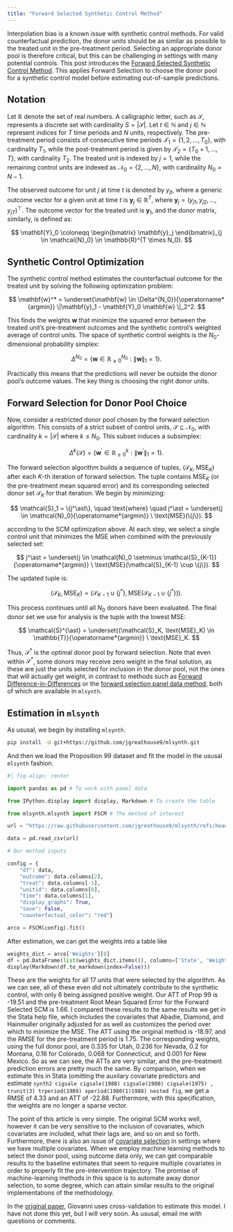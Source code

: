 ```yaml
---
title: "Forward Selected Synthetic Control Method"
---
```


Interpolation bias is a known issue with synthetic control methods. For valid counterfactual prediction, the donor units should be as similar as possible to the treated unit in the pre-treatment period. Selecting an appropriate donor pool is therefore critical, but this can be challenging in settings with many potential controls. This post introduces the [Forward Selected Synthetic Control Method](https://doi.org/10.1016/j.econlet.2024.111976). This applies Forward Selection to choose the donor pool for a synthetic control model before estimating out-of-sample predictions.

## Notation

Let $\mathbb{R}$ denote the set of real numbers. A calligraphic letter, such as $\mathcal{S}$, represents a discrete set with cardinality $S = |\mathcal{S}|$. Let $t \in \mathbb{N}$ and $j \in \mathbb{N}$ represent indices for $T$ time periods and $N$ units, respectively. The pre-treatment period consists of consecutive time periods $\mathcal{T}_1 = \{1, 2, \dots, T_0\}$, with cardinality $T_1$, while the post-treatment period is given by $\mathcal{T}_2 = \{T_0 + 1, \dots, T\}$, with cardinality $T_2$. The treated unit is indexed by $j = 1$, while the remaining control units are indexed as $\mathcal{N}_0 = \{2, \dots, N\}$, with cardinality $N_0 = N - 1$.

The observed outcome for unit $j$ at time $t$ is denoted by $y_{jt}$, where a generic outcome vector for a given unit at time $t$ is $\mathbf{y}_j \in \mathbb{R}^T$, where $\mathbf{y}_j = (y_{j1}, y_{j2}, \dots, y_{jT})^\top$. The outcome vector for the treated unit is $\mathbf{y}_1$, and the donor matrix, similarly, is defined as:

$$
\mathbf{Y}_0 \coloneqq \begin{bmatrix} \mathbf{y}_j \end{bmatrix}_{j \in \mathcal{N}_0} \in \mathbb{R}^{T \times N_0}.
$$

## Synthetic Control Optimization

The synthetic control method estimates the counterfactual outcome for the treated unit by solving the following optimization problem:

$$
\mathbf{w}^* = \underset{\mathbf{w} \in \Delta^{N_0}}{\operatorname*{argmin}} \|\mathbf{y}_1 - \mathbf{Y}_0 \mathbf{w} \|_2^2.
$$

This finds the weights $\mathbf{w}$ that minimize the squared error between the treated unit's pre-treatment outcomes and the synthetic control’s weighted average of control units. The space of synthetic control weights is the $N_0$-dimensional probability simplex:

$$
\Delta^{N_0} = \left\{ \mathbf{w} \in \mathbb{R}_{\geq 0}^{N_0} : \|\mathbf{w}\|_1 = 1 \right\}.
$$

Practically this means that the predictions will never be outside the donor pool's outcome values. The key thing is choosing the right donor units.

## Forward Selection for Donor Pool Choice

Now, consider a restricted donor pool chosen by the forward selection algorithm. This consists of a strict subset of control units, $\mathcal{S} \subseteq \mathcal{N}_0$, with cardinality $k = |\mathcal{S}|$ where $k \leq N_0$. This subset induces a subsimplex:

$$
\Delta^{k}(\mathcal{S}) = \left\{ \mathbf{w}^\prime \in \mathbb{R}_{\geq 0}^{k} : \|\mathbf{w}^{\prime}\|_1 = 1 \right\}.
$$

The forward selection algorithm builds a sequence of tuples, $(\mathcal{S}_K, \text{MSE}_K)$ after each $K$-th iteration of forward selection. The tuple contains $\text{MSE}_K$ (or the pre-treatment mean squared error) and its corresponding selected donor set $\mathcal{S}_K$ for that iteration. We begin by minimizing:

$$
\mathcal{S}_1 = \{j^\ast\}, \quad \text{where} \quad j^\ast = \underset{j \in \mathcal{N}_0}{\operatorname*{argmin}} \ \text{MSE}(\{j\}).
$$

according to the SCM optimization above. At each step, we select a single control unit that minimizes the $\text{MSE}$ when combined with the previously selected set:

$$
 j^\ast = \underset{j \in \mathcal{N}_0 \setminus \mathcal{S}_{K-1}}{\operatorname*{argmin}} \ \text{MSE}(\mathcal{S}_{K-1} \cup \{j\}).
$$

The updated tuple is:

$$
(\mathcal{S}_K, \text{MSE}_K) = (\mathcal{S}_{K-1} \cup \{j^\ast\}, \text{MSE}(\mathcal{S}_{K-1} \cup \{j^\ast\})).
$$

This process continues until all $N_0$ donors have been evaluated. The final donor set we use for analysis is the tuple with the lowest $\text{MSE}$:

$$
\mathcal{S}^{\ast} = \underset{(\mathcal{S}_K, \text{MSE}_K) \in \mathbb{T}}{\operatorname*{argmin}} \ \text{MSE}_K.
$$

Thus, $\mathcal{S}^{\ast}$ is the optimal donor pool by forward selection. Note that even within $\mathcal{S}^{\ast}$, some donors may receive zero weight in the final solution, as these are just the units selected for inclusion in the donor pool, not the ones that will actually get weight, in contrast to methods such as [Forward Difference-in-Differences](https://doi.org/10.1287/mksc.2022.0212) or the [forward selection panel data method](https://doi.org/10.1016/j.jeconom.2021.04.009), both of which are available in `mlsynth`.

## Estimation in ```mlsynth```

As ususal, we begin by installing ```mlsynth```.

```bash
pip install -U git+https://github.com/jgreathouse9/mlsynth.git
```

And then we load the Proposition 99 dataset and fit the model in the ususal ```mlsynth``` fashion.

```python
#| fig-align: center

import pandas as pd # To work with panel data

from IPython.display import display, Markdown # To create the table

from mlsynth.mlsynth import FSCM # The method of interest

url = "https://raw.githubusercontent.com/jgreathouse9/mlsynth/refs/heads/main/basedata/smoking_data.csv"

data = pd.read_csv(url)

# Our method inputs

config = {
    "df": data,
    "outcome": data.columns[2],
    "treat": data.columns[-1],
    "unitid": data.columns[0],
    "time": data.columns[1],
    "display_graphs": True,
    "save": False,
    "counterfactual_color": "red"}

arco = FSCM(config).fit()
```

After estimation, we can get the weights into a table like

```python
weights_dict = arco['Weights'][0]
df = pd.DataFrame(list(weights_dict.items()), columns=['State', 'Weight'])
display(Markdown(df.to_markdown(index=False)))
```
These are the weights for all 17 units that were selected by the algorithm. As we can see, all of these even did not ultimately contribute to the synthetic control, with only 6 being assigned positive weight. Our ATT of Prop 99 is -19.51 and the pre-treatment Root Mean Squared Error for the Forward Selected SCM is 1.66. I compared these results to the same results we get in the Stata help file, which includes the covariates that Abadie, Diamond, and Hainmuller originally adjusted for as well as customizes the period over which to minimize the MSE. The ATT using the original method is -18.97, and the RMSE for the pre-treatment period is 1.75. The corresponding weights, using the full donor pool, are 0.335 for Utah, 0.236 for Nevada, 0.2 for Montana, 0.16 for Colorado, 0.068 for Connecticut, and 0.001 for New Mexico. So as we can see, the ATTs are very similar, and the pre-treatment prediction errors are pretty much the same. By comparison, when we estimate this in Stata (omitting the auxilary covariate predictors and estimate ``` synth2 cigsale cigsale(1988) cigsale(1980) cigsale(1975) , trunit(3) trperiod(1989) xperiod(1980(1)1988) nested fig```, we get a RMSE of 4.33 and an ATT of -22.88. Furthermore, with this specification, the weights are no longer a sparse vector.

The point of this article is very simple. The original SCM works well, however it can be very sensitive to the inclusion of covariates, which covariates are included, what their lags are, and so on and so forth. Furthermore, there is also an issue of [covariate selection](
https://doi.org/10.48550/arXiv.2203.11576) in settings where we have multiple covariates. When we employ machine learning methods to select the donor pool, using outcome data only, we can get comparable results to the baseline estimates that seem to require multiple covariates in order to properly fit the pre-intervention trajectory. The promise of machine-learning methods in this space is to automate away donor selection, to some degree, which can attain similar results to the original implementations of the methodology.

In the [original paper](https://doi.org/10.1016/j.econlet.2024.111976), Giovanni uses cross-validation to estimate this model. I have not done this yet, but I will very soon. As ususal, email me with questions or comments.
